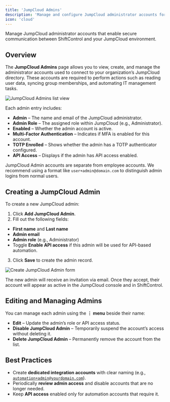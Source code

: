```yaml
---
title: 'JumpCloud Admins'
description: 'Manage and configure JumpCloud administrator accounts for secure integration and automation.'
icon: 'cloud'
---
```



<p style={{fontSize: "large"}}>Manage JumpCloud administrator accounts that enable secure communication between ShiftControl and your JumpCloud environment.</p>

## Overview

The **JumpCloud Admins** page allows you to view, create, and manage the administrator accounts used to connect to your organization’s JumpCloud directory.
These accounts are required to perform actions such as reading user data, syncing group memberships, and automating IT management tasks.

<img
    src="/img/ShiftControl/Settings/Settings-jumpcloud-admins.png"
    alt="JumpCloud Admins list view"
/>

Each admin entry includes:
- **Admin** – The name and email of the JumpCloud administrator.
- **Admin Role** – The assigned role within JumpCloud (e.g., Administrator).
- **Enabled** – Whether the admin account is active.
- **Multi-Factor Authentication** – Indicates if MFA is enabled for this account.
- **TOTP Enrolled** – Shows whether the admin has a TOTP authenticator configured.
- **API Access** – Displays if the admin has API access enabled.

<Admonition type="tip">
    JumpCloud Admin accounts are separate from employee accounts.
    We recommend using a format like <code>user+admin@domain.com</code> to distinguish admin logins from normal users.
</Admonition>

## Creating a JumpCloud Admin

To create a new JumpCloud admin:
1. Click **Add JumpCloud Admin**.
2. Fill out the following fields:
- **First name** and **Last name**
- **Admin email**
- **Admin role** (e.g., Administrator)
- Toggle **Enable API access** if this admin will be used for API-based automation.
3. Click **Save** to create the admin record.

<img
    src="/img/ShiftControl/Settings/Settings-create-edit-a-jumpcloud-admin.png"
    alt="Create JumpCloud Admin form"
/>

<Admonition type="note">
    The new admin will receive an invitation via email. Once they accept, their account will appear as active in the JumpCloud console and in ShiftControl.
</Admonition>

## Editing and Managing Admins

You can manage each admin using the **⋮ menu** beside their name:
- **Edit** – Update the admin’s role or API access status.
- **Disable JumpCloud Admin** – Temporarily suspend the account’s access without deleting it.
- **Delete JumpCloud Admin** – Permanently remove the account from the list.

## Best Practices

- Create **dedicated integration accounts** with clear naming (e.g., <code>automation+admin@yourdomain.com</code>).
- Periodically **review admin access** and disable accounts that are no longer needed.
- Keep **API access** enabled only for automation accounts that require it.
